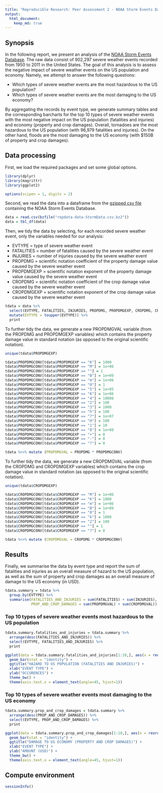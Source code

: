 ```yaml
---
title: "Reproducible Research: Peer Assessment 2 - NOAA Storm Events Data Analysis"
output:
  html_document:
    keep_md: true
---
```


## Synopsis

In the following report, we present an analysis of the [NOAA Storm Events Database](https://www.ncdc.noaa.gov/stormevents/). The raw data consist of 902,297 severe weather events recorded from 1950 to 2011 in the United States. The goal of this analysis is to assess the negative impact of severe weather events on the US population and economy. Namely, we attempt to answer the following questions:

- Which types of severe weather events are the most hazardous to the US population?
- Which types of severe weather events are the most damaging to the US economy?

By aggregating the records by event type, we generate summary tables and the corresponding barcharts for the top 10 types of severe weather events with the most negative impact on the US population (fatalities and injuries) and economy (property and crop damages). Overall, tornadoes are the most hazardous to the US population (with 96,979 fatalities and injuries). On the other hand, floods are the most damaging to the US economy (with $150B of property and crop damages).

## Data processing

First, we load the required packages and set some global options.

```r
library(dplyr)
library(magrittr)
library(ggplot2)

options(scipen = 1, digits = 2)
```

Second, we read the data into a dataframe from the [gzipped csv file](https://d396qusza40orc.cloudfront.net/repdata%2Fdata%2FStormData.csv.bz2) containing the NOAA Storm Events Database.

```r
data = read.csv(bzfile("repdata-data-StormData.csv.bz2"))
data = tbl_df(data)
```

Then, we tidy the data by selecting, for each recorded severe weather event, only the variables needed for our analysis:

- EVTYPE = type of severe weather event
- FATALITIES = number of fatalities caused by the severe weather event
- INJURIES = number of injuries caused by the severe weather event
- PROPDMG = scientific notation coefficient of the property damage value caused by the severe weather event
- PROPDMGEXP = scientific notation exponent of the property damage value caused by the severe weather event
- CROPDMG = scientific notation coefficient of the crop damage value caused by the severe weather event
- CROPDMGEXP = scientific notation exponent of the crop damage value caused by the severe weather event

```r
tdata = data %>%
  select(EVTYPE, FATALITIES, INJURIES, PROPDMG, PROPDMGEXP, CROPDMG, CROPDMGEXP) %>%
  mutate(EVTYPE = toupper(EVTYPE)) %>%
  print
```

To further tidy the data, we generate a new PROPDMGVAL variable (from the PROPDMG and PROPDMGEXP variables) which contains the property damage value in standard notation (as opposed to the original scientific notation).

```r
unique(tdata$PROPDMGEXP)

tdata$PROPDMGCONV[tdata$PROPDMGEXP == "K"] = 1000
tdata$PROPDMGCONV[tdata$PROPDMGEXP == "M"] = 1e+06
tdata$PROPDMGCONV[tdata$PROPDMGEXP == ""] = 1
tdata$PROPDMGCONV[tdata$PROPDMGEXP == "B"] = 1e+09
tdata$PROPDMGCONV[tdata$PROPDMGEXP == "m"] = 1e+06
tdata$PROPDMGCONV[tdata$PROPDMGEXP == "0"] = 1
tdata$PROPDMGCONV[tdata$PROPDMGEXP == "5"] = 1e+05
tdata$PROPDMGCONV[tdata$PROPDMGEXP == "6"] = 1e+06
tdata$PROPDMGCONV[tdata$PROPDMGEXP == "4"] = 10000
tdata$PROPDMGCONV[tdata$PROPDMGEXP == "2"] = 100
tdata$PROPDMGCONV[tdata$PROPDMGEXP == "3"] = 1000
tdata$PROPDMGCONV[tdata$PROPDMGEXP == "h"] = 100
tdata$PROPDMGCONV[tdata$PROPDMGEXP == "7"] = 1e+07
tdata$PROPDMGCONV[tdata$PROPDMGEXP == "H"] = 100
tdata$PROPDMGCONV[tdata$PROPDMGEXP == "1"] = 10
tdata$PROPDMGCONV[tdata$PROPDMGEXP == "8"] = 1e+08
tdata$PROPDMGCONV[tdata$PROPDMGEXP == "+"] = 0
tdata$PROPDMGCONV[tdata$PROPDMGEXP == "-"] = 0
tdata$PROPDMGCONV[tdata$PROPDMGEXP == "?"] = 0

tdata %<>% mutate (PROPDMGVAL = PROPDMG * PROPDMGCONV)
```

To further tidy the data, we generate a new CROPDMGVAL variable (from the CROPDMG and CROPDMGEXP variables) which contains the crop damage value in standard notation (as opposed to the original scientific notation).

```r
unique(tdata$CROPDMGEXP)

tdata$CROPDMGCONV[tdata$CROPDMGEXP == "M"] = 1e+06
tdata$CROPDMGCONV[tdata$CROPDMGEXP == "K"] = 1000
tdata$CROPDMGCONV[tdata$CROPDMGEXP == "m"] = 1e+06
tdata$CROPDMGCONV[tdata$CROPDMGEXP == "B"] = 1e+09
tdata$CROPDMGCONV[tdata$CROPDMGEXP == "0"] = 1
tdata$CROPDMGCONV[tdata$CROPDMGEXP == "k"] = 1000
tdata$CROPDMGCONV[tdata$CROPDMGEXP == "2"] = 100
tdata$CROPDMGCONV[tdata$CROPDMGEXP == ""] = 1
tdata$CROPDMGCONV[tdata$CROPDMGEXP == "?"] = 0

tdata %<>% mutate (CROPDMGVAL = CROPDMG * CROPDMGCONV)
```

## Results

Finally, we summarise the data by event type and report the sum of fatalities and injuries as an overall measure of hazard to the US population, as well as the sum of property and crop damages as an overall measure of damage to the US economy (in USD).

```r
tdata.summary = tdata %>%
  group_by(EVTYPE) %>%
  summarise(FATALITIES_AND_INJURIES = sum(FATALITIES) + sum(INJURIES),
            PROP_AND_CROP_DAMAGES = sum(PROPDMGVAL) + sum(CROPDMGVAL))
```

### Top 10 types of severe weather events most hazardous to the US population

```r
tdata.summary.fatalities_and_injuries = tdata.summary %>%
  arrange(desc(FATALITIES_AND_INJURIES)) %>%
  select(EVTYPE, FATALITIES_AND_INJURIES) %>%
  print

ggplot(data = tdata.summary.fatalities_and_injuries[1:10,], aes(x = reorder(EVTYPE, -FATALITIES_AND_INJURIES), y = FATALITIES_AND_INJURIES)) +
  geom_bar(stat = "identity") +
  ggtitle("HAZARD TO US POPULATION (FATALITIES AND INJURIES)") +
  xlab("EVENT TYPE") +
  ylab("OCCURENCES") +
  theme_bw() +
  theme(axis.text.x = element_text(angle=45, hjust=1))
```

### Top 10 types of severe weather events most damaging to the US economy

```r
tdata.summary.prop_and_crop_damages = tdata.summary %>%
  arrange(desc(PROP_AND_CROP_DAMAGES)) %>%
  select(EVTYPE, PROP_AND_CROP_DAMAGES) %>%
  print

ggplot(data = tdata.summary.prop_and_crop_damages[1:10,], aes(x = reorder(EVTYPE, -PROP_AND_CROP_DAMAGES), y = PROP_AND_CROP_DAMAGES)) +
  geom_bar(stat = "identity") +
  ggtitle("DAMAGE TO US ECONOMY (PROPERTY AND CROP DAMAGES)") +
  xlab("EVENT TYPE") +
  ylab("AMOUNT (USD)") +
  theme_bw() +
  theme(axis.text.x = element_text(angle=45, hjust=1))
```

## Compute environment

```r
sessionInfo()
```